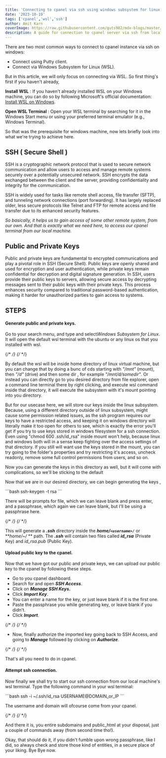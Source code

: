 ```yaml
---
title: 'Connecting to cpanel via ssh using windows subsystem for linux'
date: '2023-10-19'
tags: ['cpanel','wsl','ssh']
author: Amit Karn
coverImage: https://raw.githubusercontent.com/guts982/mdx-blogs/master/images/cpanel-ssh-wsl/cover.jpg
description: A guide for connection to cpanel server via ssh from local windows machine using windows subsystem for linux (wsl).
---
```



There are two most common ways to connect to cpanel instance via ssh on windows:

* Connect using Putty client.
* Connect via Windows Subsystem for Linux (WSL).

But in this article, we will only focus on connecting via WSL.  So first thing's first if you haven't already,

**Install WSL** :
If you haven't already installed WSL on your Windows machine, you can do so by following Microsoft's official documentation: [Install WSL on Windows](https://docs.microsoft.com/en-us/windows/wsl/install).

**Open WSL Terminal** :
Open your WSL terminal by searching for it in the Windows Start menu or using your preferred terminal emulator (e.g., Windows Terminal).

So that was the prerequisite for windows machine, now lets briefly look into what we're trying to achieve here.

## **SSH ( Secure Shell )**

SSH is a cryptographic network protocol that is used to secure network communication and allow users to access and manage remote systems securely over a potentially unsecured network. SSH encrypts the data exchanged between the client and the server, providing confidentiality and integrity for the communication.

SSH is widely used for tasks like remote shell access, file transfer (SFTP), and tunneling network connections (port forwarding). It has largely replaced older, less secure protocols like Telnet and FTP for remote access and file transfer due to its enhanced security features.

*So basically, it helps us to gain access of some other remote system, from our own.  And that is exactly what we need here, to access our cpanel terminal from our local machine.*

## Public and Private Keys

Public and private keys are fundamental to encrypted communications and play a pivotal role in SSH (Secure Shell). Public keys are openly shared and used for encryption and user authentication, while private keys remain confidential for decryption and digital signature generation. In SSH, users provide their public keys to servers, allowing secure access by decrypting messages sent to their public keys with their private keys. This process enhances security compared to traditional password-based authentication, making it harder for unauthorized parties to gain access to systems.

## STEPS

#### Generate public and private keys.

Go to your search menu, and type and select*Windows Subsystem for Linux*. It will open the default wsl terminal with the ubuntu or any linux os that you installed with wsl.

{/* <!-- ![wsl](https://raw.githubusercontent.com/guts982/mdx-blogs/master/images/cpanel-ssh-wsl/wsl.PNG) --> */}
{/* <!-- ![wsl](./images/cpanel-ssh-wsl/wsl.PNG) --> */}
<CustomImage src="https://raw.githubusercontent.com/guts982/mdx-blogs/master/images/cpanel-ssh-wsl/wsl.PNG" alt="wsl" />

By default the wsl will be inside home directory of linux virtual machine, but you can change that by doing a bunc of cds starting with *"/mnt"* (mount), then *"/d"* (drive) and then some dir , for example *"/mnt/d/somedir"*. Or instead you can directly go to you desired directory from file explorer, open a command line terminal there by right clicking, and execute wsl command inside that directory, it will execute the subsystem with it's mount pointing into you directory.

But for our usecase here, we will store our keys inside the linux subsystem. Because, using a different directory outside of linux subsystem, might cause some permission related issues, as the ssh program requires our keys to have a restricted access, and keeping it on windows directory will literally make it too open for others to see, which is exactly the error you'll get if you try to use keys stored in windows filesystem for a ssh connection. Even using "chmod 600 .ssh/id_rsa" inside mount won't help, because linux and windows both will in a sense keep fighting over the access settings of that directory. If you still will want use the keys stored in the mount, you can try going to the folder's properties and try restricting it's access, uncheck readonly, remove some full control permissions from users, and so on.

Now you can generate the keys in this directory as well, but it will come with complications, so we'll be sticking to the default

Now that we are in our desired directory, we can begin generating the keys ,

<CustomCode>
```bash
ssh-keygen -t rsa
```
</CustomCode>

There will be prompts for file, which we can leave blank and press enter, and a passphrase, which again we can leave blank, but I'll be using a passphrase here.

{/* <!-- ![keygen](https://raw.githubusercontent.com/guts982/mdx-blogs/master/images/cpanel-ssh-wsl/keygen.PNG) --> */}
{/* <!-- ![keygen](./images/cpanel-ssh-wsl/keygen.PNG) --> */}
<CustomImage src="https://raw.githubusercontent.com/guts982/mdx-blogs/master/images/cpanel-ssh-wsl/keygen.PNG" alt="keygen" />

This will generate a  ***.ssh***  directory inside the ***home/`<username>/`*** or  ***home/~/* ** path. The ***.ssh*** will contain two files called  ***id_rsa***  (Private Key) and  *id_rsa.pub*  (Public Key).

#### **Upload public key to the cpanel.**

Now that we have got our public and private keys, we can upload our public key to the cpanel by following these steps.

* Go to you cpanel dashboard.
* Search for and open ***SSH Access***.
* Click on ***Manage SSH Keys*.**
* Click ***Import Key***.
* You can enter a name for the key, or just leave blank if it is the first one.
* Paste the passphrase you while generating key, or leave blank if you didn't.
* Click  ***Import***.

{/* <!-- ![cpanel](https://raw.githubusercontent.com/guts982/mdx-blogs/master/images/cpanel-ssh-wsl/cpanel.PNG) --> */}
{/* <!-- ![cpanel](./images/cpanel-ssh-wsl/cpanel.PNG) --> */}
<CustomImage src="https://raw.githubusercontent.com/guts982/mdx-blogs/master/images/cpanel-ssh-wsl/cpanel.PNG" alt="cpanel" />

* Now, finally authorize the imported key going back to SSH Access, and going to ***Manage***  followed by clicking on ***Authorize***.

{/* <!-- ![authorize](https://raw.githubusercontent.com/guts982/mdx-blogs/master/images/cpanel-ssh-wsl/authorize.PNG) --> */}
{/* <!-- ![authorize](./images/cpanel-ssh-wsl/authorize.PNG) --> */}
<CustomImage src="https://raw.githubusercontent.com/guts982/mdx-blogs/master/images/cpanel-ssh-wsl/authorize.PNG" alt="authorize" />

That's all you need to do in cpanel.

#### **Attempt ssh connection.**

Now finally we shall try to start our ssh connection from our local machine's wsl terminal.
Type the following command in your wsl terminal:

<CustomCode>
```bash
ssh -i ~/.ssh/id_rsa USERNAME@DOMAIN_or_IP
```
</CustomCode>

The username and domain will ofcourse come from your cpanel.

{/* <!-- ![connected](https://raw.githubusercontent.com/guts982/mdx-blogs/master/images/cpanel-ssh-wsl/authorize.PNG) --> */}
{/* <!-- ![connected](./images/cpanel-ssh-wsl/connected.PNG) --> */}
<CustomImage src="https://raw.githubusercontent.com/guts982/mdx-blogs/master/images/cpanel-ssh-wsl/connected.PNG" alt="authorize" />


And there it is, you entire subdomains and public_html at your disposal, just a couple of commands away (from second time tho!).  

Okay, that should do it, if you didn't fumble upon wrong passphrase, like I did, so always check and store those kind of entities, in a secure place of your liking. Bye Bye now.
